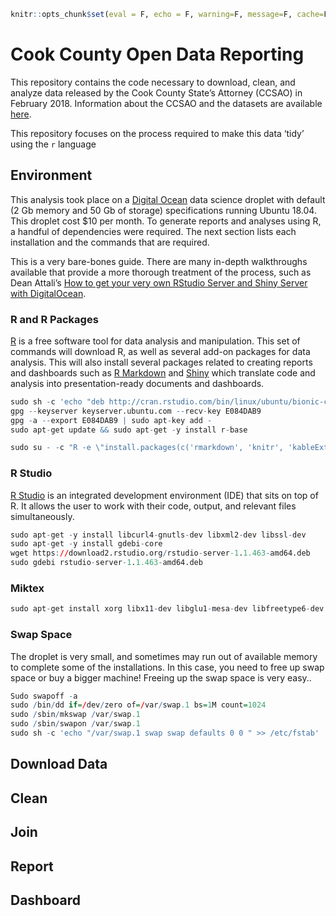 

```r

knitr::opts_chunk$set(eval = F, echo = F, warning=F, message=F, cache=F, fig.width=12, fig.height=8)

```

# Cook County Open Data Reporting

This repository contains the code necessary to download, clean, and analyze data released by the Cook County State's Attorney (CCSAO) in February 2018. Information about the CCSAO and the datasets are available [here](https://www.cookcountystatesattorney.org/data).

This repository focuses on the process required to make this data 'tidy' using the `r` language

## Environment

This analysis took place on a [Digital Ocean](https://www.digitalocean.com/) data science droplet with default (2 Gb memory and 50 Gb of storage) specifications running Ubuntu 18.04. This droplet cost $10 per month. To generate reports and analyses using R, a handful of dependencies were required. The next section lists each installation and the commands that are required. 

This is a very bare-bones guide. There are many in-depth walkthroughs available that provide a more thorough treatment of the process, such as Dean Attali's [How to get your very own RStudio Server and Shiny Server with DigitalOcean](https://deanattali.com/2015/05/09/setup-rstudio-shiny-server-digital-ocean/).

### R and R Packages

[R](https://www.r-project.org/) is a free software tool for data analysis and manipulation. This set of commands will download R, as well as several add-on packages for data analysis. This will also install several packages related to creating reports and dashboards such as [R Markdown](https://rmarkdown.rstudio.com/) and [Shiny](https://shiny.rstudio.com) which translate code and analysis into presentation-ready documents and dashboards.


```r

sudo sh -c 'echo "deb http://cran.rstudio.com/bin/linux/ubuntu/bionic-cran35" >> /etc/apt/sources.list'
gpg --keyserver keyserver.ubuntu.com --recv-key E084DAB9
gpg -a --export E084DAB9 | sudo apt-key add -
sudo apt-get update && sudo apt-get -y install r-base

```



```r

sudo su - -c "R -e \"install.packages(c('rmarkdown', 'knitr', 'kableExtra', 'here', 'tidyverse', 'tidyr', 'ggplot2', 'DescTools', 'xtable', 'stringr', 'lubridate', 'DT', 'forcats', 'skimr', 'feather', 'shiny'), repos='http://cran.rstudio.com/')\""

```

### R Studio

[R Studio](http://Rstudio.org) is an integrated development environment (IDE) that sits on top of R. It allows the user to work with their code, output, and relevant files simultaneously. 

```r

sudo apt-get -y install libcurl4-gnutls-dev libxml2-dev libssl-dev
sudo apt-get -y install gdebi-core
wget https://download2.rstudio.org/rstudio-server-1.1.463-amd64.deb
sudo gdebi rstudio-server-1.1.463-amd64.deb


```

### Miktex

```r

sudo apt-get install xorg libx11-dev libglu1-mesa-dev libfreetype6-dev

```


### Swap Space

The droplet is very small, and sometimes may run out of available memory to complete some of the installations. In this case, you need to free up swap space or buy a bigger machine! Freeing up the swap space is very easy.. 

```r

Sudo swapoff -a
sudo /bin/dd if=/dev/zero of=/var/swap.1 bs=1M count=1024
sudo /sbin/mkswap /var/swap.1
sudo /sbin/swapon /var/swap.1
sudo sh -c 'echo "/var/swap.1 swap swap defaults 0 0 " >> /etc/fstab'

```

## Download Data


## Clean


## Join


## Report


## Dashboard